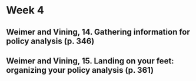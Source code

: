 # Week 4

## Weimer and Vining, 14. Gathering information for policy analysis (p. 346)

## Weimer and Vining, 15. Landing on your feet: organizing your policy analysis (p. 361)